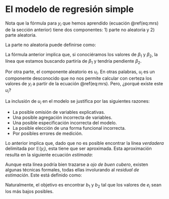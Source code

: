 # El modelo de regresión simple

Nota que la fórmula para $y_i$ que hemos aprendido (ecuación \@ref(eq:mrs) de la sección anterior) tiene dos componentes: 1) parte no aleatoria y 2) parte aleatoria.

La parte no aleatoria puede definirse como:

\begin{equation}
\mathbb{E}(y_i | x_i) = \beta_1 + \beta_2 x_i.
\end{equation}

La fórmula anterior implica que, si conociéramos los valores de $\beta_1$ y $\beta_2$, la línea que estamos buscando partiría de $\beta_1$ y tendría pendiente $\beta_2$.

Por otra parte, el componente aleatorio es $u_i$. En otras palabras, $u_i$ es un componente desconocido que no nos permite calcular con certeza los valores de $y_i$ a partir de la ecuación \@ref(eq:mrs). Pero, ¿porqué existe este $u_i$?

La inclusión de $u_i$ en el modelo se justifica por las siguientes razones:

* La posible omisión de variables explicativas.
* Una posible agregación incorrecta de variables.
* Una posible especificación incorrecta del modelo.
* La posible elección de una forma funcional incorrecta.
* Por posibles errores de medición.

Lo anterior implica que, dado que no es posible encontrar la línea _verdadera_ delimitada por $\mathbb{E}(y_i)$, esta tiene que ser aproximada. Esta aproximación resulta en la siguiente ecuación _estimada_:


\begin{equation}
\widehat{y}_i= b_1 + b_2 x_i.
\end{equation}

Aunque esta línea podría bien trazarse a _ojo de buen cubero_, existen algunas técnicas formales, todas ellas involurando al _residual de estimación_. Este está definido como:

\begin{aligned}
e_i &= y_i - \hat{y}_i \\
    &= y_i - b_1 - b_2 x_i
\end{aligned}

Naturalmente, el objetivo es encontrar  $b_1$ y $b_2$ tal que los valores de $e_i$ sean los más bajos posibles.
